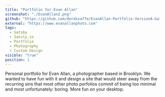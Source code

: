 ```yaml
---
title: "Portfolio for Evan Allan"
screenshot: "./EvanAllan2.png"
github: "https://github.com/dereksaffe/EvanAllan-Portfolio-VersionA-Gatsby"
external: "https://www.evanallanphoto.com"
tags:
  - Gatsby
  - Sanity.io
  - Portfolio
  - Photography
  - Custom Design
visible: "true"
position: 1
---
```


Personal portfolio for Evan Allan, a photographer based in Brooklyn. We wanted to have fun with it and design a site that would steer away from the recurring sins that most other photo porfolios commit of being too minimal and most unfortunately: boring. More fun on your desktop.
